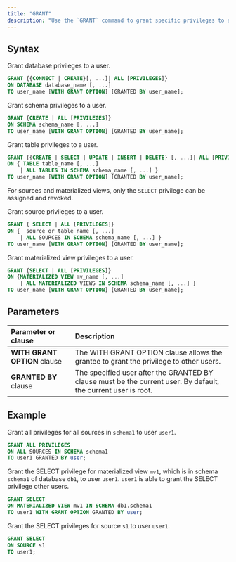 ```yaml
---
title: "GRANT"
description: "Use the `GRANT` command to grant specific privileges to a user."
---
```


## Syntax

Grant database privileges to a user.

```sql
GRANT {{CONNECT | CREATE}[, ...]| ALL [PRIVILEGES]}
ON DATABASE database_name [, ...]
TO user_name [WITH GRANT OPTION] [GRANTED BY user_name];

```

Grant schema privileges to a user.

```sql
GRANT {CREATE | ALL [PRIVILEGES]}
ON SCHEMA schema_name [, ...]
TO user_name [WITH GRANT OPTION] [GRANTED BY user_name];
```

Grant table privileges to a user.

```sql
GRANT {{CREATE | SELECT | UPDATE | INSERT | DELETE} [, ...]| ALL [PRIVILEGES]}
ON { TABLE table_name [, ...]
    | ALL TABLES IN SCHEMA schema_name [, ...] }
TO user_name [WITH GRANT OPTION] [GRANTED BY user_name];
```

For sources and materialized views, only the `SELECT` privilege can be assigned and revoked.

Grant source privileges to a user.

```sql
GRANT { SELECT | ALL [PRIVILEGES]}
ON {  source_or_table_name [, ...]
    | ALL SOURCES IN SCHEMA schema_name [, ...] }
TO user_name [WITH GRANT OPTION] [GRANTED BY user_name];
```

Grant materialized view privileges to a user.

```sql
GRANT {SELECT | ALL [PRIVILEGES]}
ON {MATERIALIZED VIEW mv_name [, ...]
    | ALL MATERIALIZED VIEWS IN SCHEMA schema_name [, ...] }
TO user_name [WITH GRANT OPTION] [GRANTED BY user_name];
```

## Parameters

| Parameter or clause          | Description                                                                                                    |
| :--------------------------- | :------------------------------------------------------------------------------------------------------------- |
| **WITH GRANT OPTION** clause | The WITH GRANT OPTION clause allows the grantee to grant the privilege to other users.                         |
| **GRANTED BY** clause        | The specified user after the GRANTED BY clause must be the current user. By default, the current user is root. |

## Example

Grant all privileges for all sources in `schema1` to user `user1`.

```sql
GRANT ALL PRIVILEGES
ON ALL SOURCES IN SCHEMA schema1
TO user1 GRANTED BY user;
```

Grant the SELECT privilege for materialized view `mv1`, which is in schema `schema1` of database `db1`, to user `user1`. `user1` is able to grant the SELECT privilege other users.

```sql
GRANT SELECT
ON MATERIALIZED VIEW mv1 IN SCHEMA db1.schema1
TO user1 WITH GRANT OPTION GRANTED BY user;
```

Grant the SELECT privileges for source `s1` to user `user1`.

```sql
GRANT SELECT
ON SOURCE s1
TO user1;
```
